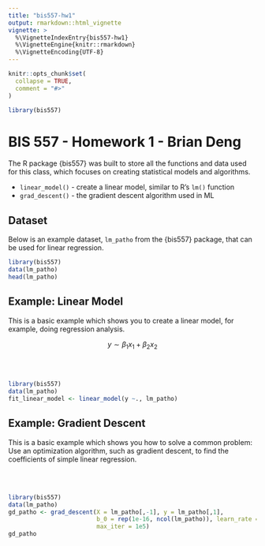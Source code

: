 ```yaml
---
title: "bis557-hw1"
output: rmarkdown::html_vignette
vignette: >
  %\VignetteIndexEntry{bis557-hw1}
  %\VignetteEngine{knitr::rmarkdown}
  %\VignetteEncoding{UTF-8}
---
```


```r
knitr::opts_chunk$set(
  collapse = TRUE,
  comment = "#>"
)
```

```r
library(bis557)
```

# BIS 557 - Homework 1 - Brian Deng

The R package {bis557} was built to store all the functions and data used for 
this class, which focuses on creating statistical models and algorithms. 

- `linear_model()` - create a linear model, similar to R's `lm()` function
- `grad_descent()` - the gradient descent algorithm used in ML

## Dataset

Below is an example dataset, `lm_patho` from the {bis557} package, that can be 
used for linear regression.

```r
library(bis557)
data(lm_patho)
head(lm_patho)
```

## Example: Linear Model

This is a basic example which shows you to create a linear model, for example, 
doing regression analysis. 

$$
y \sim \beta_1 x_1 + \beta_2 x_2
$$

<br><br>

```r
library(bis557)
data(lm_patho)
fit_linear_model <- linear_model(y ~., lm_patho)
```

## Example: Gradient Descent

This is a basic example which shows you how to solve a common problem: Use an 
optimization algorithm, such as gradient descent, to find the coefficients of 
simple linear regression. 

<br><br>

```r
library(bis557)
data(lm_patho)
gd_patho <- grad_descent(X = lm_patho[,-1], y = lm_patho[,1],
                         b_0 = rep(1e-16, ncol(lm_patho)), learn_rate = 1.3e-16,
                         max_iter = 1e5)
gd_patho
```
